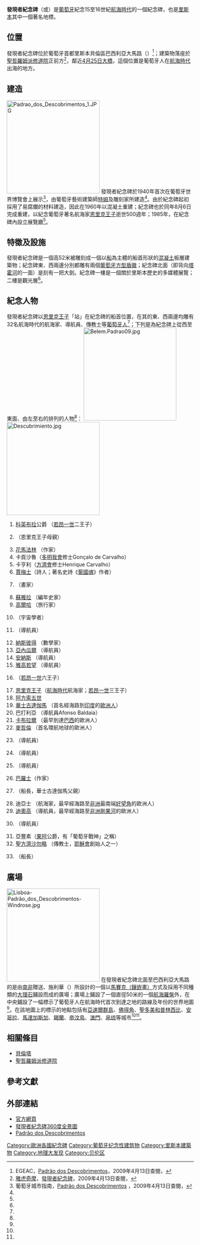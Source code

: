 {{Infobox building
| name                = 發現者紀念碑
| native_name         = Padrão dos Descobrimentos
| native_name_lang    = 
<!-- images -->
| logo                = 
| logo_size           = 
| logo_caption        = 
| image               = Lisboa January 2015-49a.jpg 
| image_size          = 
| image_caption       = 發現者紀念碑外貌
<!-- map -->
| map_type            = Portugal Lisbon
| pushpin_relief      = 
| image_map           = 
| map_caption         = Location of the Monument within the municipality of Lisbon 
<!-- location -->
| location            = 貝倫區
| address             = 
| location_city       = [[里斯本|里斯本]]
| location_country    = {{flag|Portugal}}
| coordinates         = {{coord|38|41|36.98|N|9|12|20.59|W|type:landmark_region:PT|display=inline,title}}
<!-- stats -->
| former_names        = 
| alternate_names     = 
| etymology           = 
| status              = 
| cancelled           = 
| topped_out          = 
| building_type       = 紀念碑
| architectural_style = [[當代古典主義建築|當代古典主義建築]]
| material            = 鋼
| classification      = 
| altitude            = 
| namesake            = 
| groundbreaking_date = 
| start_date          = 
| stop_date           = 
| est_completion      = 
| completion_date     = 
| opened_date         = 1958 年 2 月 3 日
| inauguration_date   = 
| closing_date        = 
| demolition_date     = 
| destruction_date    = 
| cost                = 
| ren_cost            = 
| client              = 
| owner               = 葡萄牙共和國
| affiliation         = 
| height              = 
| architectural       = 
| structural_system   = 
| size                = 
| floor_count         = 
| floor_area          = 
| elevator_count      = 
| grounds_area        = 
| architect           = 科蒂內利·特爾莫
| architecture_firm   = 
| developer           = 
| engineer            = 
| known_for           = 
| website             = {{URL|padraodosdescobrimentos.pt}}
| embed               = 
| embedded            = 
| references          = 
| footnotes           = 
}}
'''發現者紀念碑'''（{{lang-pt|'''Padrão dos Descobrimentos'''}}或{{lang|pt|'''Monumento aos Descobrimentos'''}}）是[[葡萄牙|葡萄牙]]紀念15至16世紀[[航海時代|航海時代]]的一個紀念碑，也是[[里斯本|里斯本]]其中一個著名地標。

== 位置 ==
發現者紀念碑位於葡萄牙首都里斯本貝倫區巴西利亞大馬路（{{lang|pt|Avenida da Brasília}}）<ref name="EGEAC">EGEAC，[http://www.padraodosdescobrimentos.egeac.pt/images/stories/folhetos/folhetos_padrao.pdf Padrão dos Descobrimentos]{{dead link|date=2018年1月 |bot=InternetArchiveBot |fix-attempted=yes }}，2009年4月13日查閱，{{pt}}</ref>；建築物落座於[[聖哲羅姆派修道院|聖哲羅姆派修道院]]正前方<ref name="YaROC">[[雅虎奇摩|雅虎奇摩]]，[http://tw.travel.yahoo.com/spot/spo3950017388 發現者紀念碑]，2009年4月13日查閱，{{zh-tw}}</ref>，鄰近[[4月25日大橋|4月25日大橋]]，這個位置是葡萄牙人在[[航海時代|航海時代]]出海的地方。

== 建造 ==
[[File:Padrao_dos_Descobrimentos_1.JPG|250px]]
發現者紀念碑於1940年首次在葡萄牙世界博覽會上展示<ref name="Guia">葡萄牙城市指南，[http://www.guiadacidade.pt/portugal/?G=monumentos.ver&artid=13999&distritoid=11 Padrão dos Descobrimentos] {{Wayback|url=http://www.guiadacidade.pt/portugal/?G=monumentos.ver&artid=13999&distritoid=11 |date=20081001233420 }}，2009年4月13日查閱，{{pt}}</ref>，由葡萄牙藝術建築師[[特姆|特姆]]及雕刻家{{link-pt|里奧普度|Leopoldo de Almeida}}所建造<ref name="EGEAC" />。由於紀念碑起初採用了易腐爛的材料建造，因此在1960年以混凝土重建；紀念碑也於同年8月6日完成重建，以紀念葡萄牙著名航海家[[恩里克王子|恩里克王子]]逝世500週年；1985年，在紀念碑內設立展覽廳<ref name="Guia" />。

== 特徵及設施 ==
發現者紀念碑是一個高52米被雕刻成一個以[[船|船]]為主體的船首形狀的[[混凝土|混凝土]]板層建築物；紀念碑東、西兩邊分別都雕有兩個[[葡萄牙國徽|葡萄牙方型盾徽]]；紀念碑北面（即背向[[塔霍河|塔霍河]]的一面）是刻有一把大劍。紀念碑一樓是一個關於里斯本歷史的多媒體展覽；二樓是觀光層<ref name="EGEAC" />。

== 紀念人物 ==
發現者紀念碑以[[恩里克王子|恩里克王子]]「站」在紀念碑的船首位置，在其的東、西兩邊均雕有32名航海時代的航海家、導航員、傳教士等[[葡萄牙人|葡萄牙人]]<ref name="Guia" />；下列是為紀念碑上從西至東面、由左至右的排列的人物<ref name="EGEAC" />：
[[File:Belem.Padrao09.jpg|250px]]
[[File:Descubrimiento.jpg|250px]]
{{commons|Padrão dos Descobrimentos}}
# [[科英布拉|科英布拉]]公爵{{link-pt|彼德王子|Pedro, Infante de Portugal}} （[[若昂一世|若昂一世]]二王子）
# {{link-pt|蘭卡斯特皇后|Filipa de Lencastre}}（恩里克王子母親）
# [[费尔南·门德斯·平托|花馬法林]] （作家）
# 卡貢沙魯（[[多明我會|多明我會]]修士Gonçalo de Carvalho）
# 卡亨利（[[方濟會|方濟會]]修士Henrique Carvalho）
# [[賈梅士|賈梅士]]（詩人；著名史詩《[[葡國魂|葡國魂]]》作者）
# {{link-pt|貢沙維斯|Nuno Gonçalves}} （畫家）
# [[戈梅斯·埃亚内斯·德祖拉拉|蘇雅拉]] （編年史家）
# [[佩罗·达·科维良|高爾哈]] （旅行家）
# {{link-pt|邁路加|Jehuda Cresques}} （宇宙學者）
# {{link-pt|易士高巴|Pedro Escobar}} （導航員）
# [[佩德罗·努内斯|納斯彼得]] （數學家）
# [[佩罗·德阿伦克尔|亞內瓜爾]] （導航員）
# [[吉尔·埃阿尼什|安納斯]] （導航員）
# [[若昂·贡萨尔维斯·扎尔科|雅高若望]] （導航員）
# {{link-pt|法蘭度聖王子|Fernando, o Infante Santo}}（[[若昂一世|若昂一世]]六王子）
# [[恩里克王子|恩里克王子]]（[[地理大發現|航海時代]]航海家；[[若昂一世|若昂一世]]三王子）
# [[阿方索五世_(葡萄牙)|阿方索五世]]
# [[華士古達伽馬|華士古達伽馬]] （首名經海路到[[印度|印度]]的[[歐洲人|歐洲人]]）
# 巴打利亞 （導航員Afonso Baldaia）
# [[佩德羅·阿爾瓦雷斯·卡布拉爾|卡布拉爾]] （最早到達[[巴西|巴西]]的歐洲人）
# [[麥哲倫|麥哲倫]] （首名環航地球的歐洲人）
# {{link-pt|告尼魯|Nicolau Coelho}} （導航員）
# {{link-pt|哥迪雷|Gaspar Corte-Real}} （導航員）
# {{link-pt|蘇沙馬添|Martim Afonso de Sousa}} （導航員）
# [[若昂·德·巴罗斯|巴羅士]]（作家）
# {{link-pt|伊士達阜·達·伽馬|Estêvão da Gama}} （船長，華士古達伽馬父親）
# 迪亞士 （航海家，最早經海路至[[非洲|非洲]]最南端[[好望角|好望角]]的歐洲人）
# [[迪奥戈·康|迪奧高]]  （導航員，最早經海路至[[非洲|非洲]][[剛果河|剛果河]]的歐洲人）
# {{link-pt|亞比爾魯|António Abreu}} （導航員）
# 亞豐素（[[果阿|果阿]]公爵，有「葡萄牙戰神」之稱） 
# [[聖方濟·沙勿略|聖方濟沙勿略]] （傳教士，[[耶穌會|耶穌會]]創始人之一）
# {{link-pt|基斯土阜·達·伽馬|Cristóvão da Gama}} （船長）

== 廣場 ==
[[File:Lisboa-Padrão_dos_Descobrimentos-Windrose.jpg|250px]]
在發現者紀念碑北面至巴西利亞大馬路的是由[[南非|南非]]贈送、施利華（{{lang|pt|Cristino da Silva}}）所設計的一個以[[鑲嵌畫|馬賽克（鑲嵌畫）]]方式及採用不同種類的[[大理石|大理石]]鋪設而成的廣場；廣場上鋪設了一個直徑50米的一個[[航海羅盤|航海羅盤]]外，在中央鋪設了一幅標示了葡萄牙人在航海時代首次到達之地的路線及年份的世界地圖<ref name="YaROC" />。在該地圖上的標示的地點包括有[[亞速爾群島|亞速爾群島]]、[[佛得角|佛得角]]、[[聖多美和普林西比|聖多美和普林西比]]、[[安哥拉|安哥拉]]、[[馬達加斯加|馬達加斯加]]、[[錫蘭|錫蘭]]、[[帝汶島|帝汶島]]、[[澳門|澳門]]、[[帛琉|帛琉]]等城市<ref name="EGEAC" /><ref name="Guia" />。

== 相關條目 ==
* [[貝倫塔|貝倫塔]]
* [[聖哲羅姆派修道院|聖哲羅姆派修道院]]

== 參考文獻 ==
<div class="references-small">
<references />
</div>

== 外部連結 ==
* [https://web.archive.org/web/20101214031155/http://www.padraodosdescobrimentos.egeac.pt/ 官方網頁] {{pt}}
* [http://lisbona.arounder.com/city_tour/PO000008754.html 發現者紀念碑360度全景圖] {{Wayback|url=http://lisbona.arounder.com/city_tour/PO000008754.html |date=20090719014812 }}
* [https://web.archive.org/web/20110309035657/http://www.lisbonweekendguild.com/lisbon-sights/Padrao_Descobrimentos_Monument_Discoveries.html Padrão dos Descobrimentos]

[[Category:歐洲各國紀念碑|Category:歐洲各國紀念碑]]
[[Category:葡萄牙纪念性建筑物|Category:葡萄牙纪念性建筑物]]
[[Category:里斯本建築物|Category:里斯本建築物]]
[[Category:地理大发现|Category:地理大发现]]
[[Category:贝伦区|Category:贝伦区]]